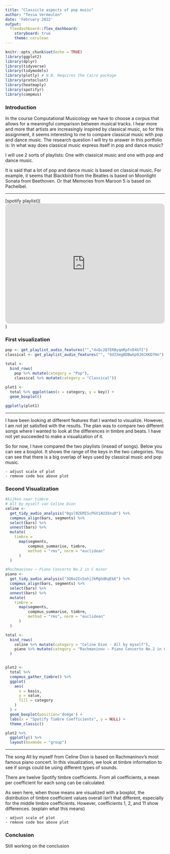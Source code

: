 ```yaml
---
title: "Classicle aspects of pop music"
author: "Tessa Vermeulen"
date: 'February 2022'
output:
  flexdashboard::flex_dashboard:
    storyboard: true
    theme: cerulean
---
```


```r
knitr::opts_chunk$set(echo = TRUE)
library(ggplot2)
library(dplyr)
library(tidyverse)
library(tidymodels)
library(plotly) # N.B. Requires the Cairo package
library(protoclust)
library(heatmaply)
library(spotifyr)
library(compmus)

```



### Introduction 

In the course Computational Musicology we have to choose a corpus that allows for a meaningful comparison between musical tracks. I hear more and more that artists are increasingly inspired by classical music, so for this assignment, it seems interesting to me to compare classical music with pop and dance music. The research question I will try to answer in this portfolio is: In what way does classical music express itself in pop and dance music? 

I will use 2 sorts of playlists:
One with classical music and one with pop and dance music.

It is said that a lot of pop and dance music is based on classical music. For example, it seems that Blackbird from the Beatles is based on Moonlight Sonata from Beethoven. Or that Memories from Maroon 5 is based on Pachelbel.

***
[spotify playlist](<iframe style="border-radius:12px" src="https://open.spotify.com/embed/playlist/4vQc2Q7ERByqmRpFnD4GfI?utm_source=generator" width="100%" height="380" frameBorder="0" allowfullscreen="" allow="autoplay; clipboard-write; encrypted-media; fullscreen; picture-in-picture"></iframe>)

### First visualization

```r
pop <- get_playlist_audio_features("","4vQc2Q7ERByqmRpFnD4GfI")
classical <- get_playlist_audio_features("", "6dIXmgBDBwhp0J6CKKD7Hn")

total <-
  bind_rows(
    pop %>% mutate(category = "Pop"),
    classical %>% mutate(category = "Classical"))
    
plot1 <- 
  total %>% ggplot(aes(x = category, y = key)) +
  geom_boxplot() 

```
```r
ggplotly(plot1)
```


***
I have been looking at different features that I wanted to visualize. However, I am not jet satisfied with the results. The plan was to compare two different songs where I wanted to look at the differences in timbre and beats. I have not yet succeeded to make a visualization of it. 

So for now, I have compared the two playlists (insead of songs). 
Below you can see a boxplot. It shows the range of the keys in the two categories. You can see that there is a big overlap of keys used by classical music and pop music.

    - adjust scale of plot
    - remove code box above plot

### Second Visualization
```r
#kijken naar timbre
# All by myself van Celine Dion
celine <-
  get_tidy_audio_analysis("0gsl92EMIScPGV1AU35nuD") %>%
  compmus_align(bars, segments) %>% 
  select(bars) %>%
  unnest(bars) %>%
  mutate(
    timbre =
      map(segments,
          compmus_summarise, timbre,
          method = "rms", norm = "euclidean"
      )
  )

#Rachmaninov – Piano Concerto No.2 in C minor
piano <-
  get_tidy_audio_analysis("3Q6o2IvSohjJkMgGdKqEbE") %>%
  compmus_align(bars, segments) %>% 
  select(bars) %>%
  unnest(bars) %>%
  mutate(
    timbre =
      map(segments,
          compmus_summarise, timbre,
          method = "rms", norm = "euclidean"
      )
  )

total <-
  bind_rows(
    celine %>% mutate(category = "Celine Dion - All by myself"),
    piano %>% mutate(category = "Rachmaninov – Piano Concerto No.2 in C minor")
  )


plot2 <- 
  total %>%
  compmus_gather_timbre() %>%
  ggplot(
    aes(
      x = basis,
      y = value,
      fill = category
    )
  ) +
  geom_boxplot(position='dodge') +
  labs(x = "Spotify Timbre Coefficients", y = NULL) +
  theme_classic() 
```

```r
plot2 %>%
  ggplotly() %>%
  layout(boxmode = "group")
```

***
The song All by myself from Celine Dion is based on  Rachmaninov’s most famous piano concert. 
In this visualization, we look at timbre information to see if songs could be using different types of sounds.

There are twelve Spotify timbre coefficients. From all coefficients, a mean per coefficient for each song can be calculated. 

As seen here, when those means are visualized with a boxplot, the distribution of timbre coefficient values overall isn’t that different, especially for the middle timbre coefficients. However, coefficients 1, 2, and 11 show differences.
(explain what this means)

    - adjust scale of plot
    - remove code box above plot

### Conclusion 

Still working on the conclusion